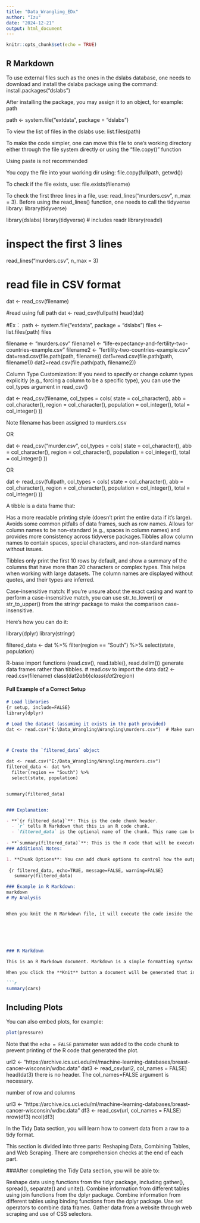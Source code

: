 ```yaml
---
title: "Data_Wrangling_EDx"
author: "Izu"
date: "2024-12-21"
output: html_document
---
```


```r
knitr::opts_chunk$set(echo = TRUE)
```

## R Markdown
 
To use external files such as the ones in the dslabs database, one needs to download and install the dslabs package using the command: install.packages("dslabs")

After installing the package, you may assign it to an object, for example: path

path <- system.file("extdata", package = "dslabs")

To view the list of files in the dslabs use: list.files(path)
 
 
To make the code simpler, one can move this file to one's working directory either through the file system directly or using the "file.copy()" function

Using paste is not recommended

You copy the file into your working dir using: file.copy(fullpath, getwd())

To check if the file exists, use: file.exists(filename)

To check the first three lines in a file, use: read_lines("murders.csv", n_max = 3). Before using the read_lines() function, one needs to call the tidyverse library: library(tidyverse)

library(dslabs)
library(tidyverse)    # includes readr
library(readxl)

# inspect the first 3 lines
read_lines("murders.csv", n_max = 3)

# read file in CSV format
dat <- read_csv(filename)

#read using full path
dat <- read_csv(fullpath)
head(dat)

#Ex：
path <- system.file("extdata", package = "dslabs")
files <- list.files(path)
files

filename <- "murders.csv"
filename1 <- "life-expectancy-and-fertility-two-countries-example.csv"
filename2 <- "fertility-two-countries-example.csv"
dat=read.csv(file.path(path, filename))
dat1=read.csv(file.path(path, filename1))
dat2=read.csv(file.path(path, filename2))
 

Column Type Customization: If you need to specify or change column types explicitly (e.g., forcing a column to be a specific type), you can use the col_types argument in read_csv()

dat <- read_csv(filename, col_types = cols(
  state = col_character(),
  abb = col_character(),
  region = col_character(),
  population = col_integer(),
  total = col_integer()
  ))

Note filename has been assigned to murders.csv

OR

dat <- read_csv("murder.csv", col_types = cols(
  state = col_character(),
  abb = col_character(),
  region = col_character(),
  population = col_integer(),
  total = col_integer()
  ))


OR

dat <- read_csv(fullpath, col_types = cols(
  state = col_character(),
  abb = col_character(),
  region = col_character(),
  population = col_integer(),
  total = col_integer()
  ))


A tibble is a data frame that:

Has a more readable printing style (doesn’t print the entire data if it’s large).
Avoids some common pitfalls of data frames, such as row names.
Allows for column names to be non-standard (e.g., spaces in column names) and provides more consistency across tidyverse packages.Tibbles allow column names to contain spaces, special characters, and non-standard names without issues.

Tibbles only print the first 10 rows by default, and show a summary of the columns that have more than 20 characters or complex types. This helps when working with large datasets.
The column names are displayed without quotes, and their types are inferred.

Case-insensitive match: If you're unsure about the exact casing and want to perform a case-insensitive match, you can use str_to_lower() or str_to_upper() from the stringr package to make the comparison case-insensitive.

Here's how you can do it:

library(dplyr)
library(stringr)

filtered_data <- dat %>% 
  filter(region == "South") %>% 
  select(state, population)


R-base import functions (read.csv(), read.table(), read.delim()) generate data frames rather than tibbles.
# read.csv to import the data
dat2 <- read.csv(filename)
class(dat2$abb)
class(dat2$region)

#### Full Example of a Correct Setup

```markdown
# Load libraries
{r setup, include=FALSE}
library(dplyr)

# Load the dataset (assuming it exists in the path provided)
dat <- read.csv("E:\Data_Wrangling\Wrangling\murders.csv")  # Make sure to adjust the file path



# Create the `filtered_data` object

dat <- read.csv("E:/Data_Wrangling/Wrangling/murders.csv")
filtered_data <- dat %>% 
  filter(region == "South") %>% 
  select(state, population)


summary(filtered_data)


### Explanation:

- **`{r filtered_data}`**: This is the code chunk header. 
  - `r` tells R Markdown that this is an R code chunk.
  - `filtered_data` is the optional name of the chunk. This name can be used for referencing or organizing chunks, but it's not necessary for the code to run correctly. You can leave it as just `{r}` if you prefer.
  
- **`summary(filtered_data)`**: This is the R code that will be executed inside the code chunk.
### Additional Notes:

1. **Chunk Options**: You can add chunk options to control how the output is displayed. 
   
 {r filtered_data, echo=TRUE, message=FALSE, warning=FALSE}
   summary(filtered_data) 

### Example in R Markdown:
markdown
# My Analysis


When you knit the R Markdown file, it will execute the code inside the chunk and display the output directly in the document.






### R Markdown

This is an R Markdown document. Markdown is a simple formatting syntax for authoring HTML, PDF, and MS Word documents. For more details on using R Markdown see <http://rmarkdown.rstudio.com>.

When you click the **Knit** button a document will be generated that includes both content as well as the output of any embedded R code chunks within the document. You can embed an R code chunk like this:

```r
summary(cars)
```

## Including Plots

You can also embed plots, for example:

```r
plot(pressure)
```

Note that the `echo = FALSE` parameter was added to the code chunk to prevent printing of the R code that generated the plot.

url2 <- "https://archive.ics.uci.edu/ml/machine-learning-databases/breast-cancer-wisconsin/wdbc.data"
dat3 <- read_csv(url2, col_names = FALSE)
head(dat3)
there is no header. The col_names=FALSE argument is necessary.

number of row and columns

url3 <- "https://archive.ics.uci.edu/ml/machine-learning-databases/breast-cancer-wisconsin/wdbc.data"
df3 <- read_csv(url, col_names = FALSE)
nrow(df3)
ncol(df3)


In the Tidy Data section, you will learn how to convert data from a raw to a tidy format.

This section is divided into three parts: Reshaping Data, Combining Tables, and Web Scraping. There are comprehension checks at the end of each part.

###After completing the Tidy Data section, you will be able to:

Reshape data using functions from the tidyr package, including gather(), spread(), separate() and unite().
Combine information from different tables using join functions from the dplyr package.
Combine information from different tables using binding functions from the dplyr package.
Use set operators to combine data frames.
Gather data from a website through web scraping and use of CSS selectors.



